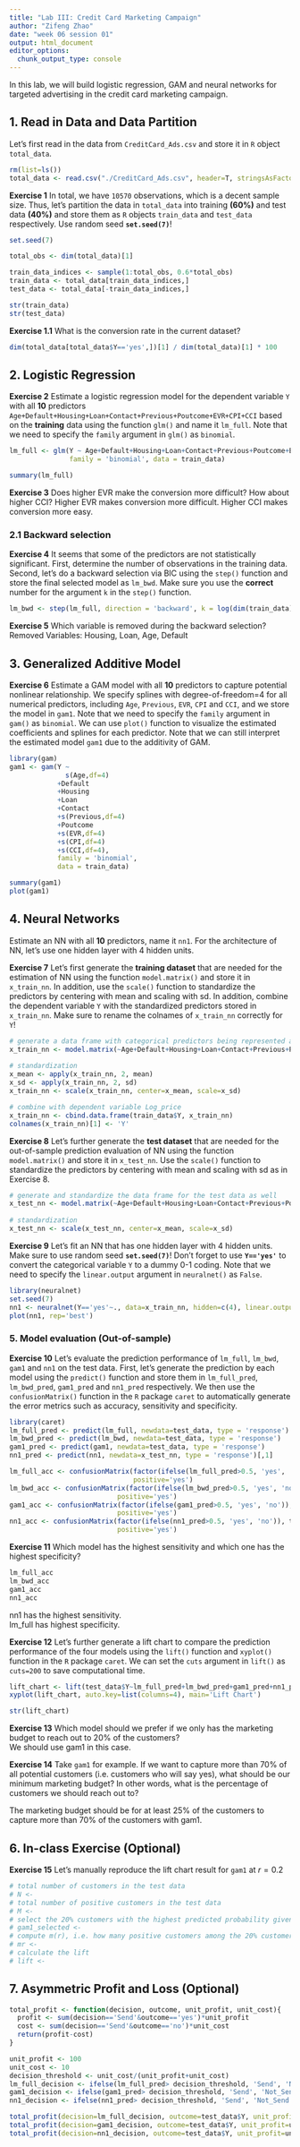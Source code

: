 ```yaml
---
title: "Lab III: Credit Card Marketing Campaign"
author: "Zifeng Zhao"
date: "week 06 session 01"
output: html_document
editor_options: 
  chunk_output_type: console
---
```



In this lab, we will build logistic regression, GAM and neural networks for targeted advertising in the credit card marketing campaign.

## 1. Read in Data and Data Partition
Let's first read in the data from `CreditCard_Ads.csv` and store it in `R` object `total_data`.
```r
rm(list=ls())
total_data <- read.csv("./CreditCard_Ads.csv", header=T, stringsAsFactors=T)
```

**Exercise 1** In total, we have `10570` observations, which is a decent sample size. Thus, let's partition the data in `total_data` into training **(60%)** and test data **(40%)** and store them as `R` objects `train_data` and `test_data` respectively. Use random seed **`set.seed(7)`**!

```r
set.seed(7)

total_obs <- dim(total_data)[1]

train_data_indices <- sample(1:total_obs, 0.6*total_obs)
train_data <- total_data[train_data_indices,]
test_data <- total_data[-train_data_indices,]
```

```r
str(train_data)
str(test_data)
```


**Exercise 1.1** What is the conversion rate in the current dataset?

```r
dim(total_data[total_data$Y=='yes',])[1] / dim(total_data)[1] * 100
```



## 2. Logistic Regression
**Exercise 2** Estimate a logistic regression model for the dependent variable `Y` with all **10** predictors `Age+Default+Housing+Loan+Contact+Previous+Poutcome+EVR+CPI+CCI` based on the **training** data using the function `glm()` and name it `lm_full`. Note that we need to specify the `family` argument in `glm()` as `binomial`.

```r
lm_full <- glm(Y ~ Age+Default+Housing+Loan+Contact+Previous+Poutcome+EVR+CPI+CCI,
               family = 'binomial', data = train_data)
```

```r
summary(lm_full)
```


**Exercise 3** Does higher EVR make the conversion more difficult? How about higher CCI?
Higher EVR makes conversion more difficult. 
Higher CCI makes conversion more easy.

### 2.1 Backward selection
**Exercise 4** It seems that some of the predictors are not statistically significant. First, determine the number of observations in the training data. Second, let's do a backward selection via BIC using the `step()` function and store the final selected model as `lm_bwd`. Make sure you use the **correct** number for the argument `k` in the `step()` function.

```r
lm_bwd <- step(lm_full, direction = 'backward', k = log(dim(train_data)[1]))
```

**Exercise 5** Which variable is removed during the backward selection?
Removed Variables: Housing, Loan, Age, Default

## 3. Generalized Additive Model
**Exercise 6** Estimate a GAM model with all **10** predictors to capture potential nonlinear relationship. We specify splines with degree-of-freedom=4 for all numerical predictors, including `Age`, `Previous`, `EVR`, `CPI` and `CCI`, and we store the model in `gam1`. Note that we need to specify the `family` argument in `gam()` as `binomial`. We can use `plot()` function to visualize the estimated coefficients and splines for each predictor. Note that we can still interpret the estimated model `gam1` due to the additivity of GAM.

```r
library(gam)
gam1 <- gam(Y ~ 
              s(Age,df=4)
            +Default
            +Housing
            +Loan
            +Contact
            +s(Previous,df=4)
            +Poutcome
            +s(EVR,df=4)
            +s(CPI,df=4)
            +s(CCI,df=4), 
            family = 'binomial', 
            data = train_data)
```

```r
summary(gam1)
plot(gam1)
```


## 4. Neural Networks
Estimate an NN with all **10** predictors, name it `nn1`. For the architecture of NN, let's use one hidden layer with 4 hidden units.

**Exercise 7** Let's first generate the **training dataset** that are needed for the estimation of NN using the function `model.matrix()` and store it in `x_train_nn`. In addition, use the `scale()` function to standardize the predictors by centering with mean and scaling with sd. In addition, combine the dependent variable `Y` with the standardized predictors stored in `x_train_nn`. Make sure to rename the colnames of `x_train_nn` correctly for `Y`!

```r
# generate a data frame with categorical predictors being represented as dummy variables
x_train_nn <- model.matrix(~Age+Default+Housing+Loan+Contact+Previous+Poutcome+EVR+CPI+CCI, data=train_data)[,-1]
  
# standardization
x_mean <- apply(x_train_nn, 2, mean)
x_sd <- apply(x_train_nn, 2, sd)
x_train_nn <- scale(x_train_nn, center=x_mean, scale=x_sd)

# combine with dependent variable Log_price
x_train_nn <- cbind.data.frame(train_data$Y, x_train_nn)
colnames(x_train_nn)[1] <- 'Y'
```

**Exercise 8** Let's further generate the **test dataset** that are needed for the out-of-sample prediction evaluation of NN using the function `model.matrix()` and store it in `x_test_nn`. Use the `scale()` function to standardize the predictors by centering with mean and scaling with sd as in Exercise 8.

```r
# generate and standardize the data frame for the test data as well
x_test_nn <- model.matrix(~Age+Default+Housing+Loan+Contact+Previous+Poutcome+EVR+CPI+CCI, data=test_data)[,-1]
  
# standardization
x_test_nn <- scale(x_test_nn, center=x_mean, scale=x_sd)
```

**Exercise 9** Let's fit an NN that has one hidden layer with 4 hidden units. Make sure to use random seed **`set.seed(7)`**! Don't forget to use **`Y=='yes'`** to convert the categorical variable `Y` to a dummy 0-1 coding. Note that we need to specify the `linear.output` argument in `neuralnet()` as `False`.
```r
library(neuralnet)
set.seed(7)
nn1 <- neuralnet(Y=='yes'~., data=x_train_nn, hidden=c(4), linear.output=F)
plot(nn1, rep='best')
```


### 5. Model evaluation (Out-of-sample)
**Exercise 10** Let's evaluate the prediction performance of `lm_full`, `lm_bwd`, `gam1` and `nn1` on the test data. First, let's generate the prediction by each model using the `predict()` function and store them in `lm_full_pred`, `lm_bwd_pred`, `gam1_pred` and `nn1_pred` respectively. We then use the `confusionMatrix()` function in the `R` package `caret` to automatically generate the error metrics such as accuracy, sensitivity and specificity.

```r
library(caret)
lm_full_pred <- predict(lm_full, newdata=test_data, type = 'response')
lm_bwd_pred <- predict(lm_bwd, newdata=test_data, type = 'response')
gam1_pred <- predict(gam1, newdata=test_data, type = 'response')
nn1_pred <- predict(nn1, newdata=x_test_nn, type = 'response')[,1]

lm_full_acc <- confusionMatrix(factor(ifelse(lm_full_pred>0.5, 'yes', 'no')), test_data$Y,
                               positive='yes')
lm_bwd_acc <- confusionMatrix(factor(ifelse(lm_bwd_pred>0.5, 'yes', 'no')), test_data$Y,
                           positive='yes')
gam1_acc <- confusionMatrix(factor(ifelse(gam1_pred>0.5, 'yes', 'no')), test_data$Y,
                           positive='yes')
nn1_acc <- confusionMatrix(factor(ifelse(nn1_pred>0.5, 'yes', 'no')), test_data$Y,
                           positive='yes')
```




**Exercise 11** Which model has the highest sensitivity and which one has the highest specificity?
```r
lm_full_acc
lm_bwd_acc
gam1_acc
nn1_acc
```
  
nn1 has the highest sensitivity.  
lm_full has highest specificity.  


**Exercise 12** Let's further generate a lift chart to compare the prediction performance of the four models using the `lift()` function and `xyplot()` function in the `R` package `caret`. We can set the `cuts` argument in `lift()` as `cuts=200` to save computational time.
```r
lift_chart <- lift(test_data$Y~lm_full_pred+lm_bwd_pred+gam1_pred+nn1_pred, class='yes')
xyplot(lift_chart, auto.key=list(columns=4), main='Lift Chart')

str(lift_chart)
```

**Exercise 13** Which model should we prefer if we only has the marketing budget to reach out to 20% of the customers?  
We should use gam1 in this case.

**Exercise 14** Take `gam1` for example. If we want to capture more than 70% of all potential customers (i.e. customers who will say yes), what should be our minimum marketing budget? In other words, what is the percentage of customers we should reach out to?  
  
The marketing budget should be for at least 25% of the customers to capture more than 70% of the customers with gam1.

## 6. In-class Exercise (Optional)
**Exercise 15** Let's manually reproduce the lift chart result for `gam1` at $r=0.2$
```r
# total number of customers in the test data
# N <- 
# total number of positive customers in the test data
# M <- 
# select the 20% customers with the highest predicted probability given by gam1
# gam1_selected <- 
# compute m(r), i.e. how many positive customers among the 20% customers selected by gam1
# mr <- 
# calculate the lift
# lift <- 
```


## 7. Asymmetric Profit and Loss (Optional)
```r
total_profit <- function(decision, outcome, unit_profit, unit_cost){
  profit <- sum(decision=='Send'&outcome=='yes')*unit_profit
  cost <- sum(decision=='Send'&outcome=='no')*unit_cost
  return(profit-cost)
}

unit_profit <- 100
unit_cost <- 10
decision_threshold <- unit_cost/(unit_profit+unit_cost)
lm_full_decision <- ifelse(lm_full_pred> decision_threshold, 'Send', 'Not_Send')
gam1_decision <- ifelse(gam1_pred> decision_threshold, 'Send', 'Not_Send')
nn1_decision <- ifelse(nn1_pred> decision_threshold, 'Send', 'Not_Send')

total_profit(decision=lm_full_decision, outcome=test_data$Y, unit_profit=unit_profit, unit_cost=unit_cost)
total_profit(decision=gam1_decision, outcome=test_data$Y, unit_profit=unit_profit, unit_cost=unit_cost)
total_profit(decision=nn1_decision, outcome=test_data$Y, unit_profit=unit_profit, unit_cost=unit_cost)
```